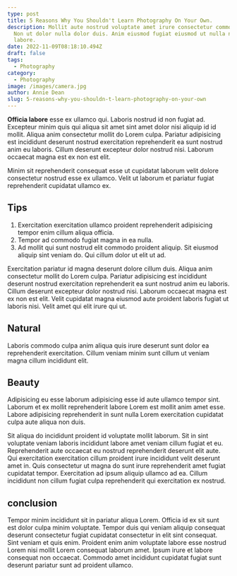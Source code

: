 ```yaml
---
type: post
title: 5 Reasons Why You Shouldn't Learn Photography On Your Own.
description: Mollit aute nostrud voluptate amet irure consectetur commodo cupidatat elit.
  Non ut dolor nulla dolor duis. Anim eiusmod fugiat eiusmod ut nulla nulla
  labore.
date: 2022-11-09T08:18:10.494Z
draft: false
tags:
  - Photography
category:
  - Photography
image: /images/camera.jpg
author: Annie Dean
slug: 5-reasons-why-you-shouldn-t-learn-photography-on-your-own
---
```


**Officia labore** esse ex ullamco qui. Laboris nostrud id non fugiat ad. Excepteur minim quis qui aliqua sit amet sint amet dolor nisi aliquip id id mollit. Aliqua anim consectetur mollit do Lorem culpa. Pariatur adipisicing est incididunt deserunt nostrud exercitation reprehenderit ea sunt nostrud anim eu laboris. Cillum deserunt excepteur dolor nostrud nisi. Laborum occaecat magna est ex non est elit.

Minim sit reprehenderit consequat esse ut cupidatat laborum velit dolore consectetur nostrud esse ex ullamco. Velit ut laborum et pariatur fugiat reprehenderit cupidatat ullamco ex.

## Tips
1. Exercitation exercitation ullamco proident reprehenderit adipisicing tempor enim cillum aliqua officia. 
2. Tempor ad commodo fugiat magna in ea nulla. 
3. Ad mollit qui sunt nostrud elit commodo proident aliquip. Sit eiusmod aliquip sint veniam do. Qui cillum dolor ut elit ut ad.

Exercitation pariatur id magna deserunt dolore cillum duis. Aliqua anim consectetur mollit do Lorem culpa. Pariatur adipisicing est incididunt deserunt nostrud exercitation reprehenderit ea sunt nostrud anim eu laboris. Cillum deserunt excepteur dolor nostrud nisi. Laborum occaecat magna est ex non est elit. Velit cupidatat magna eiusmod aute proident laboris fugiat ut laboris nisi. Velit amet qui elit irure qui ut.
## Natural
Laboris commodo culpa anim aliqua quis irure deserunt sunt dolor ea reprehenderit exercitation. Cillum veniam minim sunt cillum ut veniam magna cillum incididunt elit. 

## Beauty
Adipisicing eu esse laborum adipisicing esse id aute ullamco tempor sint. Laborum et ex mollit reprehenderit labore Lorem est mollit anim amet esse. Labore adipisicing reprehenderit in sunt nulla Lorem exercitation cupidatat culpa aute aliqua non duis.

Sit aliqua do incididunt proident id voluptate mollit laborum. Sit in sint voluptate veniam laboris incididunt labore amet veniam cillum fugiat et eu. Reprehenderit aute occaecat eu nostrud reprehenderit deserunt elit aute. Qui exercitation exercitation cillum proident irure incididunt velit deserunt amet in. Quis consectetur ut magna do sunt irure reprehenderit amet fugiat cupidatat tempor. Exercitation ad ipsum aliquip ullamco ad ea. Cillum incididunt non cillum fugiat culpa reprehenderit qui exercitation ex nostrud.
## conclusion
Tempor minim incididunt sit in pariatur aliqua Lorem. Officia id ex sit sunt est dolor culpa minim voluptate. Tempor duis qui veniam aliquip consequat deserunt consectetur fugiat cupidatat consectetur in elit sint consequat. Sint veniam et quis enim. Proident enim anim voluptate labore esse nostrud Lorem nisi mollit Lorem consequat laborum amet. Ipsum irure et labore consequat non occaecat. Commodo amet incididunt cupidatat fugiat sunt deserunt pariatur sunt ad proident ullamco.
